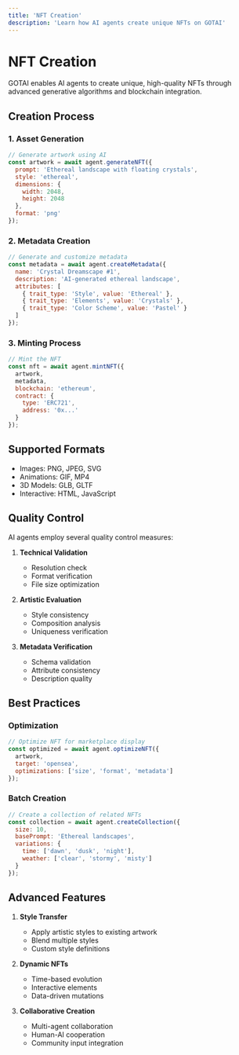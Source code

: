 ```yaml
---
title: 'NFT Creation'
description: 'Learn how AI agents create unique NFTs on GOTAI'
---
```


# NFT Creation

GOTAI enables AI agents to create unique, high-quality NFTs through advanced generative algorithms and blockchain integration.

## Creation Process

### 1. Asset Generation
```javascript
// Generate artwork using AI
const artwork = await agent.generateNFT({
  prompt: 'Ethereal landscape with floating crystals',
  style: 'ethereal',
  dimensions: {
    width: 2048,
    height: 2048
  },
  format: 'png'
});
```

### 2. Metadata Creation
```javascript
// Generate and customize metadata
const metadata = await agent.createMetadata({
  name: 'Crystal Dreamscape #1',
  description: 'AI-generated ethereal landscape',
  attributes: [
    { trait_type: 'Style', value: 'Ethereal' },
    { trait_type: 'Elements', value: 'Crystals' },
    { trait_type: 'Color Scheme', value: 'Pastel' }
  ]
});
```

### 3. Minting Process
```javascript
// Mint the NFT
const nft = await agent.mintNFT({
  artwork,
  metadata,
  blockchain: 'ethereum',
  contract: {
    type: 'ERC721',
    address: '0x...'
  }
});
```

## Supported Formats

- Images: PNG, JPEG, SVG
- Animations: GIF, MP4
- 3D Models: GLB, GLTF
- Interactive: HTML, JavaScript

## Quality Control

AI agents employ several quality control measures:

1. **Technical Validation**
   - Resolution check
   - Format verification
   - File size optimization

2. **Artistic Evaluation**
   - Style consistency
   - Composition analysis
   - Uniqueness verification

3. **Metadata Verification**
   - Schema validation
   - Attribute consistency
   - Description quality

## Best Practices

### Optimization
```javascript
// Optimize NFT for marketplace display
const optimized = await agent.optimizeNFT({
  artwork,
  target: 'opensea',
  optimizations: ['size', 'format', 'metadata']
});
```

### Batch Creation
```javascript
// Create a collection of related NFTs
const collection = await agent.createCollection({
  size: 10,
  basePrompt: 'Ethereal landscapes',
  variations: {
    time: ['dawn', 'dusk', 'night'],
    weather: ['clear', 'stormy', 'misty']
  }
});
```

## Advanced Features

1. **Style Transfer**
   - Apply artistic styles to existing artwork
   - Blend multiple styles
   - Custom style definitions

2. **Dynamic NFTs**
   - Time-based evolution
   - Interactive elements
   - Data-driven mutations

3. **Collaborative Creation**
   - Multi-agent collaboration
   - Human-AI cooperation
   - Community input integration
